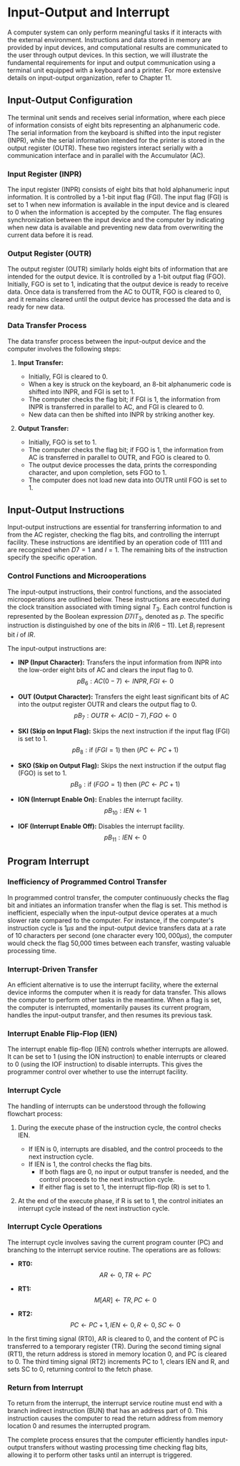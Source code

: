 # Input-Output and Interrupt

A computer system can only perform meaningful tasks if it interacts with the external environment. Instructions and data stored in memory are provided by input devices, and computational results are communicated to the user through output devices. In this section, we will illustrate the fundamental requirements for input and output communication using a terminal unit equipped with a keyboard and a printer. For more extensive details on input-output organization, refer to Chapter 11.

## Input-Output Configuration

The terminal unit sends and receives serial information, where each piece of information consists of eight bits representing an alphanumeric code. The serial information from the keyboard is shifted into the input register (INPR), while the serial information intended for the printer is stored in the output register (OUTR). These two registers interact serially with a communication interface and in parallel with the Accumulator (AC).

### Input Register (INPR)

The input register (INPR) consists of eight bits that hold alphanumeric input information. It is controlled by a 1-bit input flag (FGI). The input flag (FGI) is set to 1 when new information is available in the input device and is cleared to 0 when the information is accepted by the computer. The flag ensures synchronization between the input device and the computer by indicating when new data is available and preventing new data from overwriting the current data before it is read.

### Output Register (OUTR)

The output register (OUTR) similarly holds eight bits of information that are intended for the output device. It is controlled by a 1-bit output flag (FGO). Initially, FGO is set to 1, indicating that the output device is ready to receive data. Once data is transferred from the AC to OUTR, FGO is cleared to 0, and it remains cleared until the output device has processed the data and is ready for new data.

### Data Transfer Process

The data transfer process between the input-output device and the computer involves the following steps:

1. **Input Transfer:**
    - Initially, FGI is cleared to 0.
    - When a key is struck on the keyboard, an 8-bit alphanumeric code is shifted into INPR, and FGI is set to 1.
    - The computer checks the flag bit; if FGI is 1, the information from INPR is transferred in parallel to AC, and FGI is cleared to 0.
    - New data can then be shifted into INPR by striking another key.

2. **Output Transfer:**
    - Initially, FGO is set to 1.
    - The computer checks the flag bit; if FGO is 1, the information from AC is transferred in parallel to OUTR, and FGO is cleared to 0.
    - The output device processes the data, prints the corresponding character, and upon completion, sets FGO to 1.
    - The computer does not load new data into OUTR until FGO is set to 1.

## Input-Output Instructions

Input-output instructions are essential for transferring information to and from the AC register, checking the flag bits, and controlling the interrupt facility. These instructions are identified by an operation code of 1111 and are recognized when $D7 = 1$ and $I = 1$. The remaining bits of the instruction specify the specific operation.

### Control Functions and Microoperations

The input-output instructions, their control functions, and the associated microoperations are outlined below. These instructions are executed during the clock transition associated with timing signal $T_3$. Each control function is represented by the Boolean expression $D7IT_3$, denoted as $p$. The specific instruction is distinguished by one of the bits in $IR(6-11)$. Let $B_i$ represent bit $i$ of $IR$.

The input-output instructions are:

- **INP (Input Character):** Transfers the input information from INPR into the low-order eight bits of AC and clears the input flag to 0.
  $$ pB_6: AC(0-7) \leftarrow INPR, FGI \leftarrow 0 $$

- **OUT (Output Character):** Transfers the eight least significant bits of AC into the output register OUTR and clears the output flag to 0.
  $$ pB_7: OUTR \leftarrow AC(0-7), FGO \leftarrow 0 $$

- **SKI (Skip on Input Flag):** Skips the next instruction if the input flag (FGI) is set to 1.
  $$ pB_8: \text{if } (FGI = 1) \text{ then } (PC \leftarrow PC + 1) $$

- **SKO (Skip on Output Flag):** Skips the next instruction if the output flag (FGO) is set to 1.
  $$ pB_9: \text{if } (FGO = 1) \text{ then } (PC \leftarrow PC + 1) $$

- **ION (Interrupt Enable On):** Enables the interrupt facility.
  $$ pB_{10}: IEN \leftarrow 1 $$

- **IOF (Interrupt Enable Off):** Disables the interrupt facility.
  $$ pB_{11}: IEN \leftarrow 0 $$

## Program Interrupt

### Inefficiency of Programmed Control Transfer

In programmed control transfer, the computer continuously checks the flag bit and initiates an information transfer when the flag is set. This method is inefficient, especially when the input-output device operates at a much slower rate compared to the computer. For instance, if the computer's instruction cycle is $1 \mu s$ and the input-output device transfers data at a rate of 10 characters per second (one character every $100,000 \mu s$), the computer would check the flag 50,000 times between each transfer, wasting valuable processing time.

### Interrupt-Driven Transfer

An efficient alternative is to use the interrupt facility, where the external device informs the computer when it is ready for data transfer. This allows the computer to perform other tasks in the meantime. When a flag is set, the computer is interrupted, momentarily pauses its current program, handles the input-output transfer, and then resumes its previous task.

### Interrupt Enable Flip-Flop (IEN)

The interrupt enable flip-flop (IEN) controls whether interrupts are allowed. It can be set to 1 (using the ION instruction) to enable interrupts or cleared to 0 (using the IOF instruction) to disable interrupts. This gives the programmer control over whether to use the interrupt facility.

### Interrupt Cycle

The handling of interrupts can be understood through the following flowchart process:

1. During the execute phase of the instruction cycle, the control checks IEN.
   - If IEN is 0, interrupts are disabled, and the control proceeds to the next instruction cycle.
   - If IEN is 1, the control checks the flag bits.
     - If both flags are 0, no input or output transfer is needed, and the control proceeds to the next instruction cycle.
     - If either flag is set to 1, the interrupt flip-flop (R) is set to 1.

2. At the end of the execute phase, if R is set to 1, the control initiates an interrupt cycle instead of the next instruction cycle.

### Interrupt Cycle Operations

The interrupt cycle involves saving the current program counter (PC) and branching to the interrupt service routine. The operations are as follows:

- **RT0:** 
  $$ AR \leftarrow 0, TR \leftarrow PC $$

- **RT1:** 
  $$ M[AR] \leftarrow TR, PC \leftarrow 0 $$

- **RT2:** 
  $$ PC \leftarrow PC + 1, IEN \leftarrow 0, R \leftarrow 0, SC \leftarrow 0 $$

In the first timing signal (RT0), AR is cleared to 0, and the content of PC is transferred to a temporary register (TR). During the second timing signal (RT1), the return address is stored in memory location 0, and PC is cleared to 0. The third timing signal (RT2) increments PC to 1, clears IEN and R, and sets SC to 0, returning control to the fetch phase.

### Return from Interrupt

To return from the interrupt, the interrupt service routine must end with a branch indirect instruction (BUN) that has an address part of 0. This instruction causes the computer to read the return address from memory location 0 and resumes the interrupted program.

The complete process ensures that the computer efficiently handles input-output transfers without wasting processing time checking flag bits, allowing it to perform other tasks until an interrupt is triggered.

